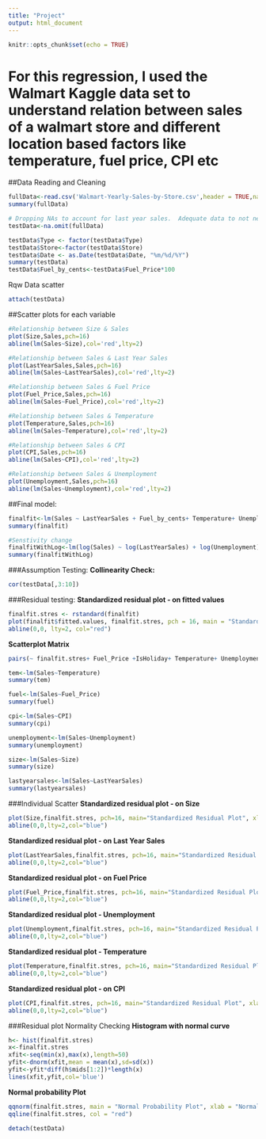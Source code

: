 ```yaml
---
title: "Project"
output: html_document
---
```


```r
knitr::opts_chunk$set(echo = TRUE)
```

# For this regression, I used the Walmart Kaggle data set to understand relation between sales of a walmart store and different location based factors like temperature, fuel price, CPI etc
##Data Reading and Cleaning
```r
fullData<-read.csv('Walmart-Yearly-Sales-by-Store.csv',header = TRUE,na='NA')
summary(fullData)

# Dropping NAs to account for last year sales.  Adequate data to not negatively impact the model.
testData<-na.omit(fullData)

testData$Type <- factor(testData$Type)
testData$Store<-factor(testData$Store)
testData$Date <- as.Date(testData$Date, "%m/%d/%Y")
summary(testData)
testData$Fuel_by_cents<-testData$Fuel_Price*100
```

Rqw Data scatter
```r
attach(testData)

```


##Scatter plots for each variable
```r
#Relationship between Size & Sales
plot(Size,Sales,pch=16)
abline(lm(Sales~Size),col='red',lty=2)

#Relationship between Sales & Last Year Sales
plot(LastYearSales,Sales,pch=16)
abline(lm(Sales~LastYearSales),col='red',lty=2)

#Relationship between Sales & Fuel Price
plot(Fuel_Price,Sales,pch=16)
abline(lm(Sales~Fuel_Price),col='red',lty=2)

#Relationship between Sales & Temperature
plot(Temperature,Sales,pch=16)
abline(lm(Sales~Temperature),col='red',lty=2)

#Relationship between Sales & CPI
plot(CPI,Sales,pch=16)
abline(lm(Sales~CPI),col='red',lty=2)

#Relationship between Sales & Unemployment
plot(Unemployment,Sales,pch=16)
abline(lm(Sales~Unemployment),col='red',lty=2)
```

##Final model:

```r
finalfit<-lm(Sales ~ LastYearSales + Fuel_by_cents+ Temperature+ Unemployment + CPI  + IsHoliday)
summary(finalfit)

#Senstivity change
finalfitWithLog<-lm(log(Sales) ~ log(LastYearSales) + log(Unemployment) + log(CPI)  + IsHoliday)
summary(finalfitWithLog)
```


###Assumption Testing:
**Collinearity Check:**
```r
cor(testData[,3:10])
```

###Residual testing:
**Standardized residual plot ‐ on fitted values**
```r
finalfit.stres <- rstandard(finalfit)
plot(finalfit$fitted.values, finalfit.stres, pch = 16, main = "Standardized Residual Plot", xlab = "Fitted Value", ylab = "Standardized Residuals")
abline(0,0, lty=2, col="red")
```
  
**Scatterplot Matrix**
```r
pairs(~ finalfit.stres+ Fuel_Price +IsHoliday+ Temperature+ Unemployment +  CPI +Size, main="Simple Scatterplot Matrix")

```

```r
tem<-lm(Sales~Temperature)
summary(tem)

fuel<-lm(Sales~Fuel_Price)
summary(fuel)

cpi<-lm(Sales~CPI)
summary(cpi)

unemployment<-lm(Sales~Unemployment)
summary(unemployment)

size<-lm(Sales~Size)
summary(size)

lastyearsales<-lm(Sales~LastYearSales)
summary(lastyearsales)
```
###Individual Scatter
**Standardized residual plot ‐ on Size**
```r
plot(Size,finalfit.stres, pch=16, main="Standardized Residual Plot", xlab="Store Size",ylab="Standardized Residuals")
abline(0,0,lty=2,col="blue")

```

**Standardized residual plot ‐ on Last Year Sales**
```r
plot(LastYearSales,finalfit.stres, pch=16, main="Standardized Residual Plot", xlab="Last Year Sales",ylab="Standardized Residuals")
abline(0,0,lty=2,col="blue")
```

**Standardized residual plot ‐ on Fuel Price**
```r
plot(Fuel_Price,finalfit.stres, pch=16, main="Standardized Residual Plot", xlab="Fuel Price",ylab="Standardized Residuals")
abline(0,0,lty=2,col="blue")
```

**Standardized residual plot ‐ Unemployment**
```r
plot(Unemployment,finalfit.stres, pch=16, main="Standardized Residual Plot", xlab="Unemployment",ylab="Standardized Residuals")
abline(0,0,lty=2,col="blue")

```

**Standardized residual plot ‐ Temperature**
```r
plot(Temperature,finalfit.stres, pch=16, main="Standardized Residual Plot", xlab="Temperature",ylab="Standardized Residuals")
abline(0,0,lty=2,col="blue")

```

**Standardized residual plot ‐ on CPI**
```r
plot(CPI,finalfit.stres, pch=16, main="Standardized Residual Plot", xlab="CPI",ylab="Standardized Residuals")
abline(0,0,lty=2,col="blue")

```

###Residual plot Normality Checking
**Histogram with normal curve**
```r
h<- hist(finalfit.stres)
x<-finalfit.stres
xfit<-seq(min(x),max(x),length=50)
yfit<-dnorm(xfit,mean = mean(x),sd=sd(x))
yfit<-yfit*diff(h$mids[1:2])*length(x)
lines(xfit,yfit,col='blue')
```

**Normal probability Plot**
```r
qqnorm(finalfit.stres, main = "Normal Probability Plot", xlab = "Normal Scores", ylab = "Standardized Residuals")
qqline(finalfit.stres, col = "red")
```


```r
detach(testData)
```

